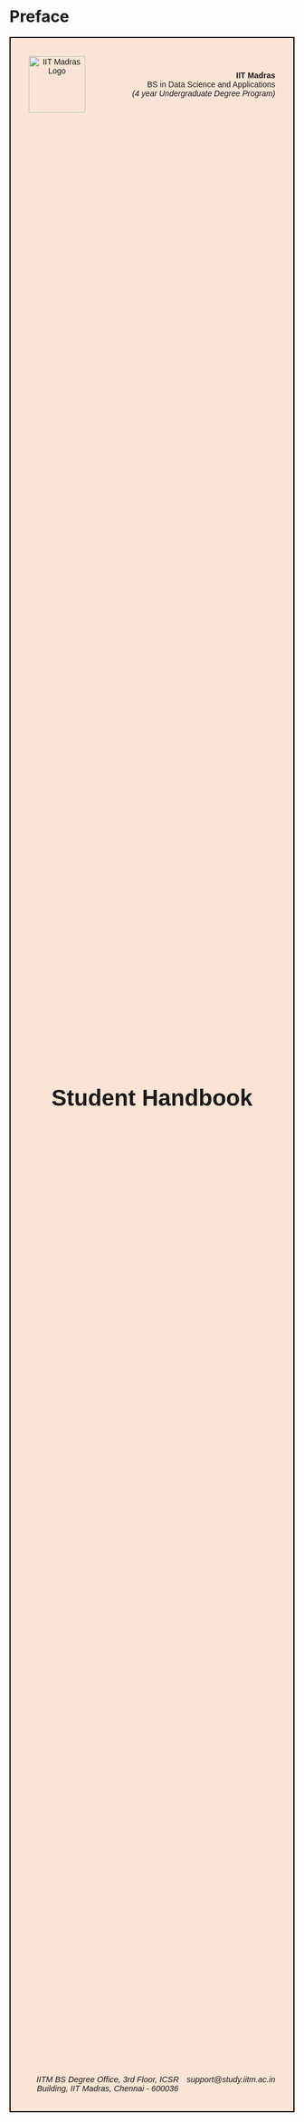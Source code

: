 # Preface {.unnumbered}

```{=html}
<style>
.cover-box {
  background-color: #fbe4d5;
  padding: 2rem;
  border: 2px solid black;
  text-align: center;
  font-family: "Arial", sans-serif;
  height: 90vh;
  display: flex;
  flex-direction: column;
  justify-content: space-between;
}

.cover-header {
  display: flex;
  justify-content: space-between;
  align-items: center;
}

.cover-header img {
  height: 100px;
}

.cover-title {
  margin-top: 3rem;
  font-size: 2.5rem;
  font-weight: bold;
}

.cover-footer {
  font-size: 0.9rem;
  display: flex;
  justify-content: space-between;
  padding-top: 2rem;
}
</style>

<div class="cover-box">
  <div class="cover-header">
    <img src="dd9b8149-a68f-4571-825a-4f6d8e983e0a.png" alt="IIT Madras Logo">
    <div style="text-align:right">
      <strong>IIT Madras</strong><br>
      BS in Data Science and Applications<br>
      <em>(4 year Undergraduate Degree Program)</em>
    </div>
  </div>

  <div class="cover-title">
    Student Handbook
  </div>

  <div class="cover-footer">
    <div>
      <em>IITM BS Degree Office, 3rd Floor, ICSR Building, IIT Madras, Chennai - 600036</em>
    </div>
    <div>
      <em>support@study.iitm.ac.in</em>
    </div>
  </div>
</div>

```


